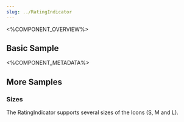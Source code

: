```yaml
---
slug: ../RatingIndicator
---
```



<%COMPONENT_OVERVIEW%>

## Basic Sample
<Basic />

<%COMPONENT_METADATA%>

## More Samples

### Sizes
The RatingIndicator supports several sizes of the Icons (S, M and L).

<Sizes />
